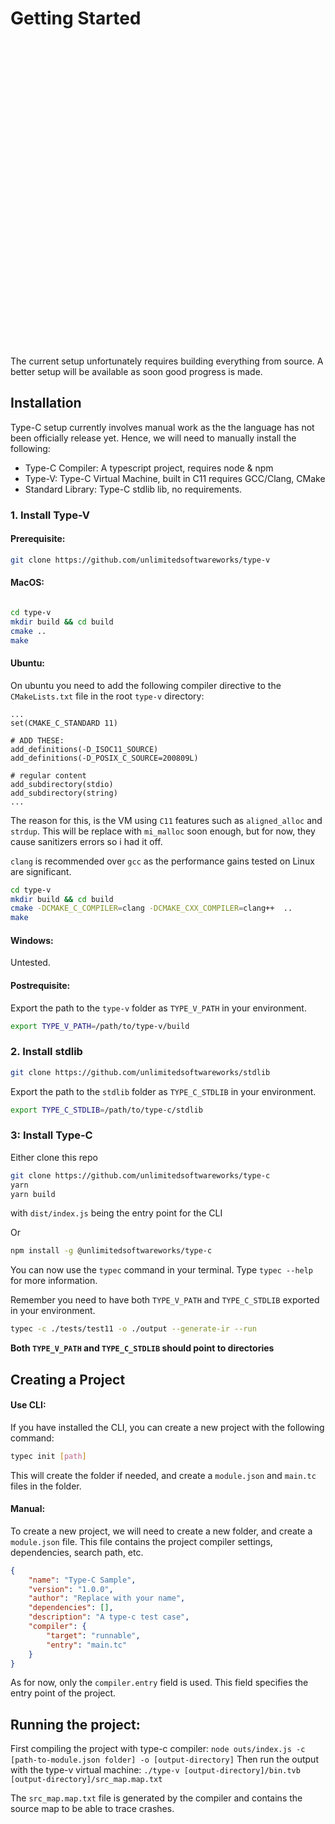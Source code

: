 # Getting Started

<div role="alert" className="alert striped1">
  <svg xmlns="http://www.w3.org/2000/svg" fill="none" viewBox="0 0 24 24" className="stroke-info shrink-0 w-6 h-6"><path strokeLinecap="round" strokeLinejoin="round" strokeWidth="2" d="M13 16h-1v-4h-1m1-4h.01M21 12a9 9 0 11-18 0 9 9 0 0118 0z"></path></svg>
  <span>The current setup unfortunately requires building everything from source. A better setup will be available as soon good progress is made.</span>
</div>

## Installation

Type-C setup currently involves manual work as the the language has not been officially release yet.
Hence, we will need to manually install the following:
- Type-C Compiler: A typescript project, requires node & npm
- Type-V: Type-C Virtual Machine, built in C11 requires GCC/Clang, CMake
- Standard Library: Type-C stdlib lib, no requirements.


### 1. Install Type-V

#### Prerequisite:

```bash
git clone https://github.com/unlimitedsoftwareworks/type-v
```

#### MacOS:
```bash

cd type-v
mkdir build && cd build
cmake ..
make
```

#### Ubuntu:
On ubuntu you need to add the following compiler directive to the `CMakeLists.txt` file in the root `type-v` directory:
```
...
set(CMAKE_C_STANDARD 11)

# ADD THESE:
add_definitions(-D_ISOC11_SOURCE)
add_definitions(-D_POSIX_C_SOURCE=200809L)

# regular content
add_subdirectory(stdio)
add_subdirectory(string)
...
```

The reason for this, is the VM using `C11` features such as `aligned_alloc` and `strdup`.
This will be replace with `mi_malloc` soon enough, but for now, they cause sanitizers errors so i had it off.

`clang` is recommended over `gcc` as the performance gains tested on Linux are significant.

```bash
cd type-v
mkdir build && cd build
cmake -DCMAKE_C_COMPILER=clang -DCMAKE_CXX_COMPILER=clang++  ..
make
```

#### Windows:
Untested.

#### Postrequisite:
Export the path to the `type-v` folder as `TYPE_V_PATH` in your environment.

```sh
export TYPE_V_PATH=/path/to/type-v/build
```

### 2. Install stdlib

```sh
git clone https://github.com/unlimitedsoftwareworks/stdlib
```

Export the path to the `stdlib` folder as `TYPE_C_STDLIB` in your environment.

```sh
export TYPE_C_STDLIB=/path/to/type-c/stdlib
```

### 3: Install Type-C

Either clone this repo
```sh
git clone https://github.com/unlimitedsoftwareworks/type-c
yarn
yarn build
```

with `dist/index.js` being the entry point for the CLI

Or

```sh
npm install -g @unlimitedsoftwareworks/type-c
```
You can now use the `typec` command in your terminal. Type `typec --help` for more information.

Remember you need to have both `TYPE_V_PATH` and `TYPE_C_STDLIB` exported in your environment.

```sh
typec -c ./tests/test11 -o ./output --generate-ir --run
```

**Both `TYPE_V_PATH` and `TYPE_C_STDLIB` should point to directories**


## Creating a Project


#### Use CLI:
If you have installed the CLI, you can create a new project with the following command:
```sh
typec init [path]
```
This will create the folder if needed, and create a `module.json` and `main.tc` files in the folder.

#### Manual:
To create a new project, we will need to create a new folder, and create a `module.json` file. This file contains the project compiler settings, dependencies, search path, etc.
```json
{
    "name": "Type-C Sample",
    "version": "1.0.0",
    "author": "Replace with your name",
    "dependencies": [],
    "description": "A type-c test case",
    "compiler": {
        "target": "runnable",
        "entry": "main.tc"
    }
}
```

As for now, only the `compiler.entry` field is used. This field specifies the entry point of the project.


## Running the project:
First compiling the project with type-c compiler: `node outs/index.js -c [path-to-module.json folder] -o [output-directory]`
Then run the output with the type-v virtual machine: `./type-v [output-directory]/bin.tvb [output-directory]/src_map.map.txt`

The `src_map.map.txt` file is generated by the compiler and contains the source map to be able to trace crashes.
